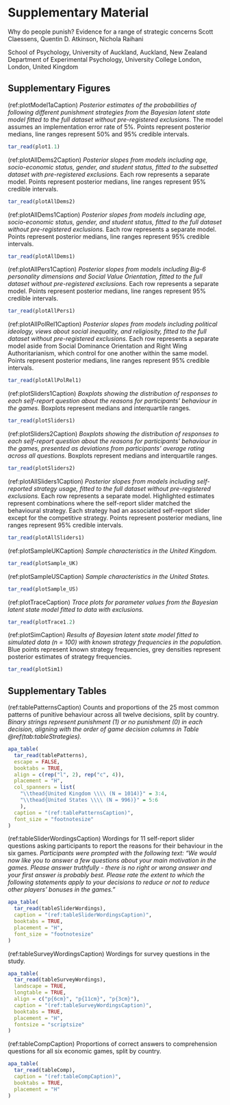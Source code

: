 \renewcommand{\figurename}{Supplementary Figure}
\renewcommand{\tablename}{Supplementary Table}
\renewcommand{\thefigure}{S\arabic{figure}} \setcounter{figure}{0}
\renewcommand{\thetable}{S\arabic{table}} \setcounter{table}{0}
\renewcommand{\theequation}{S\arabic{equation}} \setcounter{equation}{0}

# **Supplementary Material**

\setcounter{page}{1}
\centering
\noindent \hspace*{10mm} \small Why do people punish? Evidence for a range of strategic concerns \newline
\hspace*{1cm} \small Scott Claessens\textsuperscript{1}, Quentin D. Atkinson\textsuperscript{1}, Nichola Raihani\textsuperscript{1,2} \newline
\raggedright
\noindent \footnotesize \textsuperscript{1} School of Psychology, University of Auckland, Auckland, New Zealand \newline
\noindent \footnotesize \textsuperscript{2} Department of Experimental Psychology, University College London, London, United Kingdom \newline
\normalsize
\newpage

## Supplementary Figures

(ref:plotModel1aCaption) *Posterior estimates of the probabilities of following
different punishment strategies from the Bayesian latent state model fitted to
the full dataset without pre-registered exclusions.* The model assumes an 
implementation error rate of 5%. Points represent posterior medians, line ranges 
represent 50% and 95% credible intervals.

```r
tar_read(plot1.1)
```

\newpage

(ref:plotAllDems2Caption) *Posterior slopes from models including age, 
socio-economic status, gender, and student status, fitted to the subsetted 
dataset with pre-registered exclusions.* Each row represents a separate model. 
Points represent posterior medians, line ranges represent 95% credible intervals.

```r
tar_read(plotAllDems2)
```

\newpage

(ref:plotAllDems1Caption) *Posterior slopes from models including age, 
socio-economic status, gender, and student status, fitted to the full dataset 
without pre-registered exclusions.* Each row represents a separate model. Points 
represent posterior medians, line ranges represent 95% credible intervals.

```r
tar_read(plotAllDems1)
```

\newpage

(ref:plotAllPers1Caption) *Posterior slopes from models including Big-6 
personality dimensions and Social Value Orientation, fitted to the full dataset 
without pre-registered exclusions.* Each row represents a separate model. Points 
represent posterior medians, line ranges represent 95% credible intervals.

```r
tar_read(plotAllPers1)
```

\newpage

(ref:plotAllPolRel1Caption) *Posterior slopes from models including political 
ideology, views about social inequality, and religiosity, fitted to the full 
dataset without pre-registered exclusions.* Each row represents a separate model 
aside from Social Dominance Orientation and Right Wing Authoritarianism, which 
control for one another within the same model. Points represent posterior 
medians, line ranges represent 95% credible intervals.

```r
tar_read(plotAllPolRel1)
```

\newpage

(ref:plotSliders1Caption) *Boxplots showing the distribution of responses to each
self-report question about the reasons for participants' behaviour in the games.*
Boxplots represent medians and interquartile ranges.

```r
tar_read(plotSliders1)
```

\newpage

(ref:plotSliders2Caption) *Boxplots showing the distribution of responses to each
self-report question about the reasons for participants' behaviour in the games,
presented as deviations from participants' average rating across all questions.*
Boxplots represent medians and interquartile ranges.

```r
tar_read(plotSliders2)
```

\newpage

(ref:plotAllSliders1Caption) *Posterior slopes from models including 
self-reported strategy usage, fitted to the full dataset without pre-registered 
exclusions.* Each row represents a separate model. Highlighted estimates 
represent combinations where the self-report slider matched the behavioural 
strategy. Each strategy had an associated self-report slider except for the 
competitive strategy. Points represent posterior medians, line ranges represent 
95% credible intervals.

```r
tar_read(plotAllSliders1)
```

\newpage

(ref:plotSampleUKCaption) *Sample characteristics in the United Kingdom.*

```r
tar_read(plotSample_UK)
```

\newpage

(ref:plotSampleUSCaption) *Sample characteristics in the United States.*

```r
tar_read(plotSample_US)
```

\newpage

(ref:plotTraceCaption) *Trace plots for parameter values from the Bayesian
latent state model fitted to data with exclusions.*

```r
tar_read(plotTrace1.2)
```

\newpage

(ref:plotSimCaption) *Results of Bayesian latent state model fitted to simulated
data (n = 100) with known strategy frequencies in the population.* Blue points
represent known strategy frequencies, grey densities represent posterior
estimates of strategy frequencies.

```r
tar_read(plotSim1)
```

\newpage

## Supplementary Tables

(ref:tablePatternsCaption) Counts and proportions of the 25 most common patterns
of punitive behaviour across all twelve decisions, split by country. *Binary 
strings represent punishment (1) or no punishment (0) in each decision, aligning 
with the order of game decision columns in Table \@ref(tab:tableStrategies).* 

```r
apa_table(
  tar_read(tablePatterns),
  escape = FALSE,
  booktabs = TRUE,
  align = c(rep("l", 2), rep("c", 4)),
  placement = "H",
  col_spanners = list(
    "\\thead{United Kingdom \\\\ (N = 1014)}" = 3:4,
    "\\thead{United States \\\\ (N = 996)}" = 5:6
    ),
  caption = "(ref:tablePatternsCaption)",
  font_size = "footnotesize"
)
```

\newpage

(ref:tableSliderWordingsCaption) Wordings for 11 self-report slider questions
asking participants to report the reasons for their behaviour in the six games.
*Participants were prompted with the following text: "We would now like you to 
answer a few questions about your main motivation in the games. Please answer 
truthfully - there is no right or wrong answer and your first answer is probably 
best. Please rate the extent to which the following statements apply to your 
decisions to reduce or not to reduce other players' bonuses in the games."*

```r
apa_table(
  tar_read(tableSliderWordings),
  caption = "(ref:tableSliderWordingsCaption)",
  booktabs = TRUE,
  placement = "H",
  font_size = "footnotesize"
)
```

\newpage

(ref:tableSurveyWordingsCaption) Wordings for survey questions in the study.

```r
apa_table(
  tar_read(tableSurveyWordings),
  landscape = TRUE,
  longtable = TRUE,
  align = c("p{6cm}", "p{11cm}", "p{3cm}"),
  caption = "(ref:tableSurveyWordingsCaption)",
  booktabs = TRUE,
  placement = "H",
  fontsize = "scriptsize"
)
```

\newpage

(ref:tableCompCaption) Proportions of correct answers to comprehension 
questions for all six economic games, split by country.

```r
apa_table(
  tar_read(tableComp),
  caption = "(ref:tableCompCaption)",
  booktabs = TRUE,
  placement = "H"
)
```
